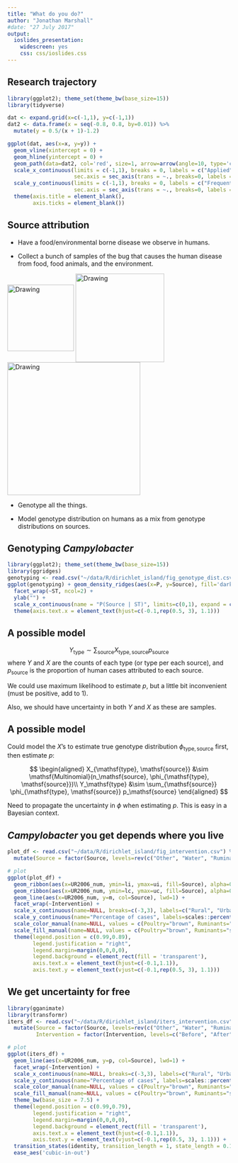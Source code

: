 ```yaml
---
title: "What do you do?"
author: "Jonathan Marshall"
#date: "27 July 2017"
output: 
  ioslides_presentation: 
    widescreen: yes
    css: css/ioslides.css
---
```


## Research trajectory

```r
library(ggplot2); theme_set(theme_bw(base_size=15))
library(tidyverse)

dat <- expand.grid(x=c(-1,1), y=c(-1,1))
dat2 <- data.frame(x = seq(-0.8, 0.8, by=0.01)) %>%
  mutate(y = 0.5/(x + 1)-1.2)

ggplot(dat, aes(x=x, y=y)) +
  geom_vline(xintercept = 0) +
  geom_hline(yintercept = 0) +
  geom_path(data=dat2, col='red', size=1, arrow=arrow(angle=10, type='closed')) +
  scale_x_continuous(limits = c(-1,1), breaks = 0, labels = c("Applied"), 
                     sec.axis = sec_axis(trans = ~., breaks=0, labels = "Theoretical")) +
  scale_y_continuous(limits = c(-1,1), breaks = 0, labels = c("Frequentist"), 
                     sec.axis = sec_axis(trans = ~., breaks=0, labels = "Bayesian")) +
  theme(axis.title = element_blank(),
        axis.ticks = element_blank())
```

## Source attribution

- Have a food/environmental borne disease we observe in humans.

- Collect a bunch of samples of the bug that causes the human disease from food, food animals, and the environment.

<div align="center">
<span class='inline'>
  <img src="figures/sa_pic/Chicken-25.png" alt="Drawing" style="width: 150px;" align="center">
  <img src="figures/sa_pic/sheep.png" alt="Drawing" style="width: 200px;" align="center">
  <img src="figures/sa_pic/cow-07.png" alt="Drawing" style="width: 300px;" align="center">
</span>
</div>

- Genotype all the things.

- Model genotype distribution on humans as a mix from genotype distributions on sources.

## Genotyping *Campylobacter*

```r
library(ggplot2); theme_set(theme_bw(base_size=15))
library(ggridges)
genotyping <- read.csv("~/data/R/dirichlet_island/fig_genotype_dist.csv")
ggplot(genotyping) + geom_density_ridges(aes(x=P, y=Source), fill='darkred', alpha=0.7, size=0.1, bandwidth=0.01) +
  facet_wrap(~ST, ncol=2) +
  ylab("") +
  scale_x_continuous(name = "P(Source | ST)", limits=c(0,1), expand = c(0,0)) +
  theme(axis.text.x = element_text(hjust=c(-0.1,rep(0.5, 3), 1.1)))
```

## A possible model

$$
Y_\mathsf{type} \sim \sum_{\mathsf{source}} X_{\mathsf{type}, \mathsf{source}} p_\mathsf{source}
$$
where $Y$ and $X$ are the counts of each type (or type per each source), and $p_\mathsf{source}$ is the
proportion of human cases attributed to each source.

We could use maximum likelihood to estimate $p$, but a little bit inconvenient (must be positive, add to 1).

Also, we should have uncertainty in both $Y$ and $X$ as these are samples.

## A possible model

Could model the $X$'s to estimate true genotype distribution $\phi_{\mathsf{type}, \mathsf{source}}$ first, then estimate $p$:

$$
\begin{aligned}
X_{\mathsf{type}, \mathsf{source}} &\sim \mathsf{Multinomial}(n_\mathsf{source}, \phi_{\mathsf{type}, \mathsf{source}})\\
Y_\mathsf{type} &\sim \sum_{\mathsf{source}} \phi_{\mathsf{type}, \mathsf{source}} p_\mathsf{source}
\end{aligned}
$$

Need to propagate the uncertainty in $\phi$ when estimating $p$. This is easy in a Bayesian context.

## *Campylobacter* you get depends where you live

```r
plot_df <- read.csv("~/data/R/dirichlet_island/fig_intervention.csv") %>%
  mutate(Source = factor(Source, levels=rev(c("Other", "Water", "Ruminants", "Poultry"))))

# plot
ggplot(plot_df) +
  geom_ribbon(aes(x=UR2006_num, ymin=li, ymax=ui, fill=Source), alpha=0.3) +
  geom_ribbon(aes(x=UR2006_num, ymin=lc, ymax=uc, fill=Source), alpha=0.3) +
  geom_line(aes(x=UR2006_num, y=m, col=Source), lwd=1) +
  facet_wrap(~Intervention) +
  scale_x_continuous(name=NULL, breaks=c(-3,3), labels=c("Rural", "Urban"), expand=c(0,0)) +
  scale_y_continuous(name="Percentage of cases", labels=scales::percent_format(), limits=c(0,1), expand=c(0,0)) +
  scale_color_manual(name=NULL, values = c(Poultry="brown", Ruminants="steelblue2", Other="plum4", Water="green4")) +
  scale_fill_manual(name=NULL, values = c(Poultry="brown", Ruminants="steelblue2", Other="plum4", Water="green4")) +
  theme(legend.position = c(0.99,0.89),
        legend.justification = "right",
        legend.margin=margin(0,0,0,0),
        legend.background = element_rect(fill = 'transparent'),
        axis.text.x = element_text(hjust=c(-0.1,1.1)),
        axis.text.y = element_text(vjust=c(-0.1,rep(0.5, 3), 1.1)))
```

## We get uncertainty for free

```r
library(gganimate)
library(transformr)
iters_df <- read.csv("~/data/R/dirichlet_island/iters_intervention.csv") %>%
  mutate(Source = factor(Source, levels=rev(c("Other", "Water", "Ruminants", "Poultry"))),
         Intervention = factor(Intervention, levels=c("Before", "After"), labels=c("2005-2007", "2008-2014")))

# plot
ggplot(iters_df) +
  geom_line(aes(x=UR2006_num, y=p, col=Source), lwd=1) +
  facet_wrap(~Intervention) +
  scale_x_continuous(name=NULL, breaks=c(-3,3), labels=c("Rural", "Urban"), expand=c(0,0)) +
  scale_y_continuous(name="Percentage of cases", labels=scales::percent_format(), limits=c(0,1), expand=c(0,0)) +
  scale_color_manual(name=NULL, values = c(Poultry="brown", Ruminants="steelblue2", Other="plum4", Water="green4")) +
  scale_fill_manual(name=NULL, values = c(Poultry="brown", Ruminants="steelblue2", Other="plum4", Water="green4")) +
  theme_bw(base_size = 7.5) +
  theme(legend.position = c(0.99,0.79),
        legend.justification = "right",
        legend.margin=margin(0,0,0,0),
        legend.background = element_rect(fill = 'transparent'),
        axis.text.x = element_text(hjust=c(-0.1,1.1)),
        axis.text.y = element_text(vjust=c(-0.1,rep(0.5, 3), 1.1))) +
  transition_states(identity, transition_length = 1, state_length = 0.1) +
  ease_aes('cubic-in-out')
```
